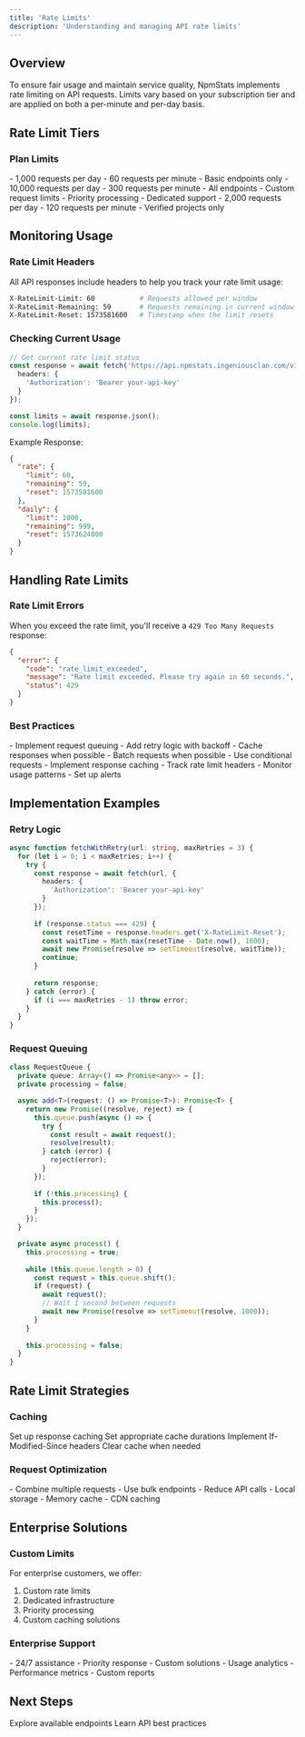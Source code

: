 ```yaml
---
title: 'Rate Limits'
description: 'Understanding and managing API rate limits'
---
```


## Overview

To ensure fair usage and maintain service quality, NpmStats implements rate limiting on API requests. Limits vary based on your subscription tier and are applied on both a per-minute and per-day basis.

## Rate Limit Tiers

### Plan Limits

<CardGroup cols={2}>
  <Card title="Free Tier" icon="gauge-simple">
    - 1,000 requests per day
    - 60 requests per minute
    - Basic endpoints only
  </Card>
  <Card title="Pro Tier" icon="gauge-high">
    - 10,000 requests per day
    - 300 requests per minute
    - All endpoints
  </Card>
  <Card title="Enterprise Tier" icon="gauge-max">
    - Custom request limits
    - Priority processing
    - Dedicated support
  </Card>
  <Card title="Open Source" icon="code">
    - 2,000 requests per day
    - 120 requests per minute
    - Verified projects only
  </Card>
</CardGroup>

## Monitoring Usage

### Rate Limit Headers

All API responses include headers to help you track your rate limit usage:

```bash
X-RateLimit-Limit: 60           # Requests allowed per window
X-RateLimit-Remaining: 59       # Requests remaining in current window
X-RateLimit-Reset: 1573581600   # Timestamp when the limit resets
```

### Checking Current Usage

```typescript
// Get current rate limit status
const response = await fetch('https://api.npmstats.ingeniousclan.com/v1/rate-limit', {
  headers: {
    'Authorization': 'Bearer your-api-key'
  }
});

const limits = await response.json();
console.log(limits);
```

Example Response:
```json
{
  "rate": {
    "limit": 60,
    "remaining": 59,
    "reset": 1573581600
  },
  "daily": {
    "limit": 1000,
    "remaining": 999,
    "reset": 1573624800
  }
}
```

## Handling Rate Limits

### Rate Limit Errors

When you exceed the rate limit, you'll receive a `429 Too Many Requests` response:

```json
{
  "error": {
    "code": "rate_limit_exceeded",
    "message": "Rate limit exceeded. Please try again in 60 seconds.",
    "status": 429
  }
}
```

### Best Practices

<AccordionGroup>
  <Accordion title="Request Management">
    - Implement request queuing
    - Add retry logic with backoff
    - Cache responses when possible
  </Accordion>
  
  <Accordion title="Optimization">
    - Batch requests when possible
    - Use conditional requests
    - Implement response caching
  </Accordion>
  
  <Accordion title="Monitoring">
    - Track rate limit headers
    - Monitor usage patterns
    - Set up alerts
  </Accordion>
</AccordionGroup>

## Implementation Examples

### Retry Logic

```typescript
async function fetchWithRetry(url: string, maxRetries = 3) {
  for (let i = 0; i < maxRetries; i++) {
    try {
      const response = await fetch(url, {
        headers: {
          'Authorization': 'Bearer your-api-key'
        }
      });
      
      if (response.status === 429) {
        const resetTime = response.headers.get('X-RateLimit-Reset');
        const waitTime = Math.max(resetTime - Date.now(), 1000);
        await new Promise(resolve => setTimeout(resolve, waitTime));
        continue;
      }
      
      return response;
    } catch (error) {
      if (i === maxRetries - 1) throw error;
    }
  }
}
```

### Request Queuing

```typescript
class RequestQueue {
  private queue: Array<() => Promise<any>> = [];
  private processing = false;

  async add<T>(request: () => Promise<T>): Promise<T> {
    return new Promise((resolve, reject) => {
      this.queue.push(async () => {
        try {
          const result = await request();
          resolve(result);
        } catch (error) {
          reject(error);
        }
      });
      
      if (!this.processing) {
        this.process();
      }
    });
  }

  private async process() {
    this.processing = true;
    
    while (this.queue.length > 0) {
      const request = this.queue.shift();
      if (request) {
        await request();
        // Wait 1 second between requests
        await new Promise(resolve => setTimeout(resolve, 1000));
      }
    }
    
    this.processing = false;
  }
}
```

## Rate Limit Strategies

### Caching

<Steps>
  <Step title="Implement Cache">
    Set up response caching
  </Step>
  <Step title="Define TTL">
    Set appropriate cache durations
  </Step>
  <Step title="Use Conditionals">
    Implement If-Modified-Since headers
  </Step>
  <Step title="Invalidate">
    Clear cache when needed
  </Step>
</Steps>

### Request Optimization

<CardGroup cols={2}>
  <Card title="Batching" icon="layer-group">
    - Combine multiple requests
    - Use bulk endpoints
    - Reduce API calls
  </Card>
  <Card title="Caching" icon="database">
    - Local storage
    - Memory cache
    - CDN caching
  </Card>
</CardGroup>

## Enterprise Solutions

### Custom Limits

For enterprise customers, we offer:

1. Custom rate limits
2. Dedicated infrastructure
3. Priority processing
4. Custom caching solutions

### Enterprise Support

<CardGroup cols={2}>
  <Card title="Technical Support" icon="headset">
    - 24/7 assistance
    - Priority response
    - Custom solutions
  </Card>
  <Card title="Monitoring" icon="chart-line">
    - Usage analytics
    - Performance metrics
    - Custom reports
  </Card>
</CardGroup>

## Next Steps

<CardGroup cols={2}>
  <Card title="API Endpoints" icon="code" href="/api-reference/endpoints/package-stats">
    Explore available endpoints
  </Card>
  <Card title="Best Practices" icon="book" href="/guides/api-best-practices">
    Learn API best practices
  </Card>
</CardGroup> 